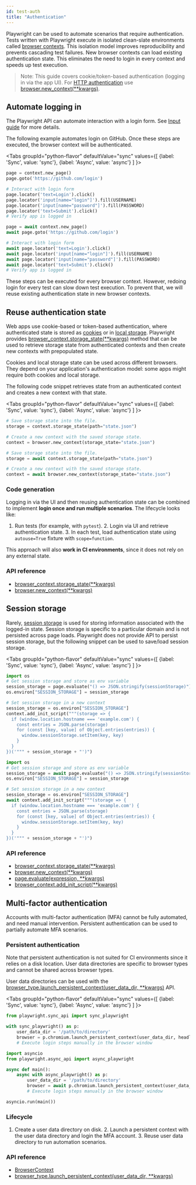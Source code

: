 ```yaml
---
id: test-auth
title: "Authentication"
---
```


Playwright can be used to automate scenarios that require authentication. Tests written with Playwright execute in isolated clean-slate environments called [browser contexts](./browser-contexts.mdx). This isolation model improves reproducibility and prevents cascading test failures. New browser contexts can load existing authentication state. This eliminates the need to login in every context and speeds up test execution.

> Note: This guide covers cookie/token-based authentication (logging in via the app UI). For [HTTP authentication](https://developer.mozilla.org/en-US/docs/Web/HTTP/Authentication) use [browser.new_context(**kwargs)](/api/class-browser.mdx#browser-new-context).

## Automate logging in

The Playwright API can automate interaction with a login form. See [Input guide](./input.mdx) for more details.

The following example automates login on GitHub. Once these steps are executed, the browser context will be authenticated.

<Tabs
  groupId="python-flavor"
  defaultValue="sync"
  values={[
    {label: 'Sync', value: 'sync'},
    {label: 'Async', value: 'async'}
  ]
}>
<TabItem value="sync">

```py
page = context.new_page()
page.goto('https://github.com/login')

# Interact with login form
page.locator('text=Login').click()
page.locator('input[name="login"]').fill(USERNAME)
page.locator('input[name="password"]').fill(PASSWORD)
page.locator('text=Submit').click()
# Verify app is logged in
```

</TabItem>
<TabItem value="async">

```py
page = await context.new_page()
await page.goto('https://github.com/login')

# Interact with login form
await page.locator('text=Login').click()
await page.locator('input[name="login"]').fill(USERNAME)
await page.locator('input[name="password"]').fill(PASSWORD)
await page.locator('text=Submit').click()
# Verify app is logged in
```

</TabItem>
</Tabs>

These steps can be executed for every browser context. However, redoing login for every test can slow down test execution. To prevent that, we will reuse existing authentication state in new browser contexts.

## Reuse authentication state

Web apps use cookie-based or token-based authentication, where authenticated state is stored as [cookies](https://developer.mozilla.org/en-US/docs/Web/HTTP/Cookies) or in [local storage](https://developer.mozilla.org/en-US/docs/Web/API/Storage). Playwright provides [browser_context.storage_state(**kwargs)](/api/class-browsercontext.mdx#browser-context-storage-state) method that can be used to retrieve storage state from authenticated contexts and then create new contexts with prepopulated state.

Cookies and local storage state can be used across different browsers. They depend on your application's authentication model: some apps might require both cookies and local storage.

The following code snippet retrieves state from an authenticated context and creates a new context with that state.

<Tabs
  groupId="python-flavor"
  defaultValue="sync"
  values={[
    {label: 'Sync', value: 'sync'},
    {label: 'Async', value: 'async'}
  ]
}>
<TabItem value="sync">

```py
# Save storage state into the file.
storage = context.storage_state(path="state.json")

# Create a new context with the saved storage state.
context = browser.new_context(storage_state="state.json")
```

</TabItem>
<TabItem value="async">

```py
# Save storage state into the file.
storage = await context.storage_state(path="state.json")

# Create a new context with the saved storage state.
context = await browser.new_context(storage_state="state.json")
```

</TabItem>
</Tabs>

### Code generation

Logging in via the UI and then reusing authentication state can be combined to implement **login once and run multiple scenarios**. The lifecycle looks like:
1. Run tests (for example, with `pytest`). 2. Login via UI and retrieve authentication state. 3. In each test, load authentication state using `autouse=True` fixture with `scope=function`.

This approach will also **work in CI environments**, since it does not rely on any external state.

### API reference
- [browser_context.storage_state(**kwargs)](/api/class-browsercontext.mdx#browser-context-storage-state)
- [browser.new_context(**kwargs)](/api/class-browser.mdx#browser-new-context)

## Session storage

Rarely, [session storage](https://developer.mozilla.org/en-US/docs/Web/API/Window/sessionStorage) is used for storing information associated with the logged-in state. Session storage is specific to a particular domain and is not persisted across page loads. Playwright does not provide API to persist session storage, but the following snippet can be used to save/load session storage.

<Tabs
  groupId="python-flavor"
  defaultValue="sync"
  values={[
    {label: 'Sync', value: 'sync'},
    {label: 'Async', value: 'async'}
  ]
}>
<TabItem value="sync">

```py
import os
# Get session storage and store as env variable
session_storage = page.evaluate("() => JSON.stringify(sessionStorage)")
os.environ["SESSION_STORAGE"] = session_storage

# Set session storage in a new context
session_storage = os.environ["SESSION_STORAGE"]
context.add_init_script("""(storage => {
  if (window.location.hostname === 'example.com') {
    const entries = JSON.parse(storage)
    for (const [key, value] of Object.entries(entries)) {
      window.sessionStorage.setItem(key, key)
    }
  }
})('""" + session_storage + "')")
```

</TabItem>
<TabItem value="async">

```py
import os
# Get session storage and store as env variable
session_storage = await page.evaluate("() => JSON.stringify(sessionStorage)")
os.environ["SESSION_STORAGE"] = session_storage

# Set session storage in a new context
session_storage = os.environ["SESSION_STORAGE"]
await context.add_init_script("""(storage => {
  if (window.location.hostname === 'example.com') {
    const entries = JSON.parse(storage)
    for (const [key, value] of Object.entries(entries)) {
      window.sessionStorage.setItem(key, key)
    }
  }
})('""" + session_storage + "')")
```

</TabItem>
</Tabs>

### API reference
- [browser_context.storage_state(**kwargs)](/api/class-browsercontext.mdx#browser-context-storage-state)
- [browser.new_context(**kwargs)](/api/class-browser.mdx#browser-new-context)
- [page.evaluate(expression, **kwargs)](/api/class-page.mdx#page-evaluate)
- [browser_context.add_init_script(**kwargs)](/api/class-browsercontext.mdx#browser-context-add-init-script)

## Multi-factor authentication

Accounts with multi-factor authentication (MFA) cannot be fully automated, and need manual intervention. Persistent authentication can be used to partially automate MFA scenarios.

### Persistent authentication

Note that persistent authentication is not suited for CI environments since it relies on a disk location. User data directories are specific to browser types and cannot be shared across browser types.

User data directories can be used with the [browser_type.launch_persistent_context(user_data_dir, **kwargs)](/api/class-browsertype.mdx#browser-type-launch-persistent-context) API.

<Tabs
  groupId="python-flavor"
  defaultValue="sync"
  values={[
    {label: 'Sync', value: 'sync'},
    {label: 'Async', value: 'async'}
  ]
}>
<TabItem value="sync">

```py
from playwright.sync_api import sync_playwright

with sync_playwright() as p:
    user_data_dir = '/path/to/directory'
    browser = p.chromium.launch_persistent_context(user_data_dir, headless=False)
    # Execute login steps manually in the browser window
```

</TabItem>
<TabItem value="async">

```py
import asyncio
from playwright.async_api import async_playwright

async def main():
    async with async_playwright() as p:
        user_data_dir = '/path/to/directory'
        browser = await p.chromium.launch_persistent_context(user_data_dir, headless=False)
        # Execute login steps manually in the browser window

asyncio.run(main())
```

</TabItem>
</Tabs>

### Lifecycle
1. Create a user data directory on disk. 2. Launch a persistent context with the user data directory and login the MFA account. 3. Reuse user data directory to run automation scenarios.

### API reference
- [BrowserContext]
- [browser_type.launch_persistent_context(user_data_dir, **kwargs)](/api/class-browsertype.mdx#browser-type-launch-persistent-context)

[Accessibility]: /api/class-accessibility.mdx "Accessibility"
[APIRequest]: /api/class-apirequest.mdx "APIRequest"
[APIRequestContext]: /api/class-apirequestcontext.mdx "APIRequestContext"
[APIResponse]: /api/class-apiresponse.mdx "APIResponse"
[APIResponseAssertions]: /test-assertions.mdx "APIResponseAssertions"
[Browser]: /api/class-browser.mdx "Browser"
[BrowserContext]: /api/class-browsercontext.mdx "BrowserContext"
[BrowserType]: /api/class-browsertype.mdx "BrowserType"
[CDPSession]: /api/class-cdpsession.mdx "CDPSession"
[ConsoleMessage]: /api/class-consolemessage.mdx "ConsoleMessage"
[Dialog]: /api/class-dialog.mdx "Dialog"
[Download]: /api/class-download.mdx "Download"
[ElementHandle]: /api/class-elementhandle.mdx "ElementHandle"
[Error]: /api/class-error.mdx "Error"
[FileChooser]: /api/class-filechooser.mdx "FileChooser"
[Frame]: /api/class-frame.mdx "Frame"
[FrameLocator]: /api/class-framelocator.mdx "FrameLocator"
[JSHandle]: /api/class-jshandle.mdx "JSHandle"
[Keyboard]: /api/class-keyboard.mdx "Keyboard"
[Locator]: /api/class-locator.mdx "Locator"
[LocatorAssertions]: /test-assertions.mdx "LocatorAssertions"
[Mouse]: /api/class-mouse.mdx "Mouse"
[Page]: /api/class-page.mdx "Page"
[PageAssertions]: /test-assertions.mdx "PageAssertions"
[Playwright]: /api/class-playwright.mdx "Playwright"
[PlaywrightAssertions]: /test-assertions.mdx "PlaywrightAssertions"
[Request]: /api/class-request.mdx "Request"
[Response]: /api/class-response.mdx "Response"
[Route]: /api/class-route.mdx "Route"
[Selectors]: /api/class-selectors.mdx "Selectors"
[TimeoutError]: /api/class-timeouterror.mdx "TimeoutError"
[Touchscreen]: /api/class-touchscreen.mdx "Touchscreen"
[Tracing]: /api/class-tracing.mdx "Tracing"
[Video]: /api/class-video.mdx "Video"
[WebSocket]: /api/class-websocket.mdx "WebSocket"
[Worker]: /api/class-worker.mdx "Worker"
[Element]: https://developer.mozilla.org/en-US/docs/Web/API/element "Element"
[EvaluationArgument]: /evaluating.mdx#evaluation-argument "EvaluationArgument"
[Promise]: https://developer.mozilla.org/en-US/docs/Web/JavaScript/Reference/Global_Objects/Promise "Promise"
[iterator]: https://developer.mozilla.org/en-US/docs/Web/JavaScript/Reference/Iteration_protocols "Iterator"
[origin]: https://developer.mozilla.org/en-US/docs/Glossary/Origin "Origin"
[selector]: https://developer.mozilla.org/en-US/docs/Web/CSS/CSS_Selectors "selector"
[Serializable]: https://developer.mozilla.org/en-US/docs/Web/JavaScript/Reference/Global_Objects/JSON/stringify#Description "Serializable"
[UIEvent.detail]: https://developer.mozilla.org/en-US/docs/Web/API/UIEvent/detail "UIEvent.detail"
[UnixTime]: https://en.wikipedia.org/wiki/Unix_time "Unix Time"
[xpath]: https://developer.mozilla.org/en-US/docs/Web/XPath "xpath"

[Any]: https://docs.python.org/3/library/typing.html#typing.Any "Any"
[bool]: https://docs.python.org/3/library/stdtypes.html "bool"
[bytes]: https://docs.python.org/3/library/stdtypes.html#bytes "bytes"
[Callable]: https://docs.python.org/3/library/typing.html#typing.Callable "Callable"
[EventContextManager]: https://docs.python.org/3/reference/datamodel.html#context-managers "Event context manager"
[EventEmitter]: https://pyee.readthedocs.io/en/latest/#pyee.BaseEventEmitter "EventEmitter"
[Exception]: https://docs.python.org/3/library/exceptions.html#Exception "Exception"
[Dict]: https://docs.python.org/3/library/typing.html#typing.Dict "Dict"
[float]: https://docs.python.org/3/library/stdtypes.html#numeric-types-int-float-complex "float"
[int]: https://docs.python.org/3/library/stdtypes.html#numeric-types-int-float-complex "int"
[List]: https://docs.python.org/3/library/typing.html#typing.List "List"
[NoneType]: https://docs.python.org/3/library/constants.html#None "None"
[Pattern]: https://docs.python.org/3/library/re.html "Pattern"
[URL]: https://en.wikipedia.org/wiki/URL "URL"
[pathlib.Path]: https://realpython.com/python-pathlib/ "pathlib.Path"
[str]: https://docs.python.org/3/library/stdtypes.html#text-sequence-type-str "str"
[Union]: https://docs.python.org/3/library/typing.html#typing.Union "Union"

[all available image tags]: https://mcr.microsoft.com/en-us/product/playwright/python/about "all available image tags"
[Docker Hub]: https://hub.docker.com/_/microsoft-playwright-python "Docker Hub"
[Dockerfile.focal]: https://github.com/microsoft/playwright-python/blob/main/utils/docker/Dockerfile.focal "Dockerfile.focal"
